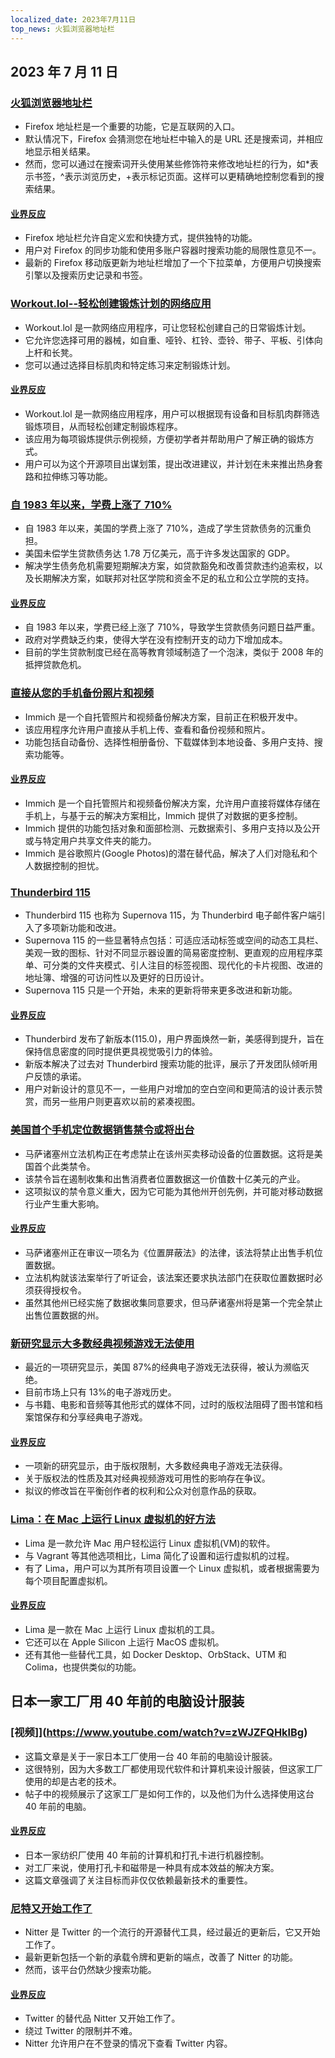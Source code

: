 ```yaml
---
localized_date: 2023年7月11日
top_news: 火狐浏览器地址栏
---
```




<CallToAction />

<Steps>

## 2023 年 7 月 11 日

### [火狐浏览器地址栏](https://wiki.tilde.institute/w/firefox-address-bar-tips)

- Firefox 地址栏是一个重要的功能，它是互联网的入口。
- 默认情况下，Firefox 会猜测您在地址栏中输入的是 URL 还是搜索词，并相应地显示相关结果。
- 然而，您可以通过在搜索词开头使用某些修饰符来修改地址栏的行为，如\*表示书签，^表示浏览历史，+表示标记页面。这样可以更精确地控制您看到的搜索结果。

#### [业界反应](http://news.ycombinator.com/item?id=36666116)

- Firefox 地址栏允许自定义宏和快捷方式，提供独特的功能。
- 用户对 Firefox 的同步功能和使用多账户容器时搜索功能的局限性意见不一。
- 最新的 Firefox 移动版更新为地址栏增加了一个下拉菜单，方便用户切换搜索引擎以及搜索历史记录和书签。

### [Workout.lol--轻松创建锻炼计划的网络应用](https://workout.lol)

- Workout.lol 是一款网络应用程序，可让您轻松创建自己的日常锻炼计划。
- 它允许您选择可用的器械，如自重、哑铃、杠铃、壶铃、带子、平板、引体向上杆和长凳。
- 您可以通过选择目标肌肉和特定练习来定制锻炼计划。

#### [业界反应](http://news.ycombinator.com/item?id=36662655)

- Workout.lol 是一款网络应用程序，用户可以根据现有设备和目标肌肉群筛选锻炼项目，从而轻松创建定制锻炼程序。
- 该应用为每项锻炼提供示例视频，方便初学者并帮助用户了解正确的锻炼方式。
- 用户可以为这个开源项目出谋划策，提出改进建议，并计划在未来推出热身套路和拉伸练习等功能。

### [自 1983 年以来，学费上涨了 710%](https://statecraft.beehiiv.com/p/student-loan-debt-forgiveness)

- 自 1983 年以来，美国的学费上涨了 710%，造成了学生贷款债务的沉重负担。
- 美国未偿学生贷款债务达 1.78 万亿美元，高于许多发达国家的 GDP。
- 解决学生债务危机需要短期解决方案，如贷款豁免和改善贷款违约追索权，以及长期解决方案，如联邦对社区学院和资金不足的私立和公立学院的支持。

#### [业界反应](http://news.ycombinator.com/item?id=36669253)

- 自 1983 年以来，学费已经上涨了 710%，导致学生贷款债务问题日益严重。
- 政府对学费缺乏约束，使得大学在没有控制开支的动力下增加成本。
- 目前的学生贷款制度已经在高等教育领域制造了一个泡沫，类似于 2008 年的抵押贷款危机。

### [直接从您的手机备份照片和视频](https://github.com/immich-app/immich)

- Immich 是一个自托管照片和视频备份解决方案，目前正在积极开发中。
- 该应用程序允许用户直接从手机上传、查看和备份视频和照片。
- 功能包括自动备份、选择性相册备份、下载媒体到本地设备、多用户支持、搜索功能等。

#### [业界反应](http://news.ycombinator.com/item?id=36673224)

- Immich 是一个自托管照片和视频备份解决方案，允许用户直接将媒体存储在手机上，与基于云的解决方案相比，Immich 提供了对数据的更多控制。
- Immich 提供的功能包括对象和面部检测、元数据索引、多用户支持以及公开或与特定用户共享文件夹的能力。
- Immich 是谷歌照片(Google Photos)的潜在替代品，解决了人们对隐私和个人数据控制的担忧。

### [Thunderbird 115](https://www.thunderbird.net/en-US/thunderbird/115.0/whatsnew/)

- Thunderbird 115 也称为 Supernova 115，为 Thunderbird 电子邮件客户端引入了多项新功能和改进。
- Supernova 115 的一些显著特点包括：可适应活动标签或空间的动态工具栏、美观一致的图标、针对不同显示器设置的简易密度控制、更直观的应用程序菜单、可分类的文件夹模式、引人注目的标签视图、现代化的卡片视图、改进的地址簿、增强的可访问性以及更好的日历设计。
- Supernova 115 只是一个开始，未来的更新将带来更多改进和新功能。

#### [业界反应](http://news.ycombinator.com/item?id=36664113)

- Thunderbird 发布了新版本(115.0)，用户界面焕然一新，美感得到提升，旨在保持信息密度的同时提供更具视觉吸引力的体验。
- 新版本解决了过去对 Thunderbird 搜索功能的批评，展示了开发团队倾听用户反馈的承诺。
- 用户对新设计的意见不一，一些用户对增加的空白空间和更简洁的设计表示赞赏，而另一些用户则更喜欢以前的紧凑视图。

### [美国首个手机定位数据销售禁令或将出台](https://www.wsj.com/articles/first-u-s-ban-on-sale-of-cellphone-location-data-might-be-coming-fbe47e53)

- 马萨诸塞州立法机构正在考虑禁止在该州买卖移动设备的位置数据。这将是美国首个此类禁令。
- 该禁令旨在遏制收集和出售消费者位置数据这一价值数十亿美元的产业。
- 这项拟议的禁令意义重大，因为它可能为其他州开创先例，并可能对移动数据行业产生重大影响。

#### [业界反应](http://news.ycombinator.com/item?id=36667848)

- 马萨诸塞州正在审议一项名为《位置屏蔽法》的法律，该法将禁止出售手机位置数据。
- 立法机构就该法案举行了听证会，该法案还要求执法部门在获取位置数据时必须获得授权令。
- 虽然其他州已经实施了数据收集同意要求，但马萨诸塞州将是第一个完全禁止出售位置数据的州。

### [新研究显示大多数经典视频游戏无法使用](https://gamehistory.org/87percent/)

- 最近的一项研究显示，美国 87%的经典电子游戏无法获得，被认为濒临灭绝。
- 目前市场上只有 13%的电子游戏历史。
- 与书籍、电影和音频等其他形式的媒体不同，过时的版权法阻碍了图书馆和档案馆保存和分享经典电子游戏。

#### [业界反应](http://news.ycombinator.com/item?id=36668472)

- 一项新的研究显示，由于版权限制，大多数经典电子游戏无法获得。
- 关于版权法的性质及其对经典视频游戏可用性的影响存在争议。
- 拟议的修改旨在平衡创作者的权利和公众对创意作品的获取。

### [Lima：在 Mac 上运行 Linux 虚拟机的好方法](https://jvns.ca/blog/2023/07/10/lima--a-nice-way-to-run-linux-vms-on-mac/)

- Lima 是一款允许 Mac 用户轻松运行 Linux 虚拟机(VM)的软件。
- 与 Vagrant 等其他选项相比，Lima 简化了设置和运行虚拟机的过程。
- 有了 Lima，用户可以为其所有项目设置一个 Linux 虚拟机，或者根据需要为每个项目配置虚拟机。

#### [业界反应](http://news.ycombinator.com/item?id=36668964)

- Lima 是一款在 Mac 上运行 Linux 虚拟机的工具。
- 它还可以在 Apple Silicon 上运行 MacOS 虚拟机。
- 还有其他一些替代工具，如 Docker Desktop、OrbStack、UTM 和 Colima，也提供类似的功能。

## 日本一家工厂用 40 年前的电脑设计服装

### [视频]](https://www.youtube.com/watch?v=zWJZFQHklBg)

- 这篇文章是关于一家日本工厂使用一台 40 年前的电脑设计服装。
- 这很特别，因为大多数工厂都使用现代软件和计算机来设计服装，但这家工厂使用的却是古老的技术。
- 帖子中的视频展示了这家工厂是如何工作的，以及他们为什么选择使用这台 40 年前的电脑。

#### [业界反应](http://news.ycombinator.com/item?id=36662392)

- 日本一家纺织厂使用 40 年前的计算机和打孔卡进行机器控制。
- 对工厂来说，使用打孔卡和磁带是一种具有成本效益的解决方案。
- 这篇文章强调了关注目标而非仅仅依赖最新技术的重要性。

### [尼特又开始工作了](https://github.com/zedeus/nitter/pull/927)

- Nitter 是 Twitter 的一个流行的开源替代工具，经过最近的更新后，它又开始工作了。
- 最新更新包括一个新的承载令牌和更新的端点，改善了 Nitter 的功能。
- 然而，该平台仍然缺少搜索功能。

#### [业界反应](http://news.ycombinator.com/item?id=36665406)

- Twitter 的替代品 Nitter 又开始工作了。
- 绕过 Twitter 的限制并不难。
- Nitter 允许用户在不登录的情况下查看 Twitter 内容。

</Steps>
